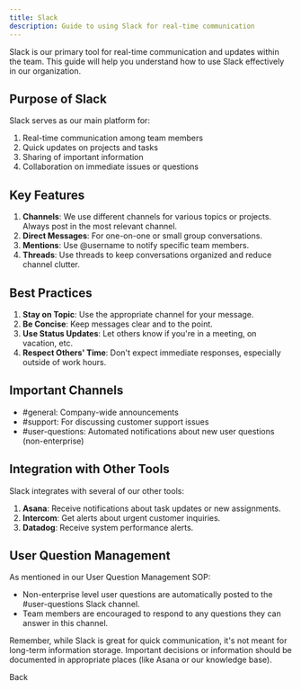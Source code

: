 ```yaml
---
title: Slack
description: Guide to using Slack for real-time communication
---
```


Slack is our primary tool for real-time communication and updates within the team. This guide will help you understand how to use Slack effectively in our organization.

## Purpose of Slack

Slack serves as our main platform for:

1. Real-time communication among team members
2. Quick updates on projects and tasks
3. Sharing of important information
4. Collaboration on immediate issues or questions

## Key Features

1. **Channels**: We use different channels for various topics or projects. Always post in the most relevant channel.
2. **Direct Messages**: For one-on-one or small group conversations.
3. **Mentions**: Use @username to notify specific team members.
4. **Threads**: Use threads to keep conversations organized and reduce channel clutter.

## Best Practices

1. **Stay on Topic**: Use the appropriate channel for your message.
2. **Be Concise**: Keep messages clear and to the point.
3. **Use Status Updates**: Let others know if you're in a meeting, on vacation, etc.
4. **Respect Others' Time**: Don't expect immediate responses, especially outside of work hours.

## Important Channels

- #general: Company-wide announcements
- #support: For discussing customer support issues
- #user-questions: Automated notifications about new user questions (non-enterprise)

## Integration with Other Tools

Slack integrates with several of our other tools:

1. **Asana**: Receive notifications about task updates or new assignments.
2. **Intercom**: Get alerts about urgent customer inquiries.
3. **Datadog**: Receive system performance alerts.

## User Question Management

As mentioned in our User Question Management SOP:

- Non-enterprise level user questions are automatically posted to the #user-questions Slack channel.
- Team members are encouraged to respond to any questions they can answer in this channel.

Remember, while Slack is great for quick communication, it's not meant for long-term information storage. Important decisions or information should be documented in appropriate places (like Asana or our knowledge base).

<LinkButton href="/onboarding/our-tools/">Back</LinkButton>
